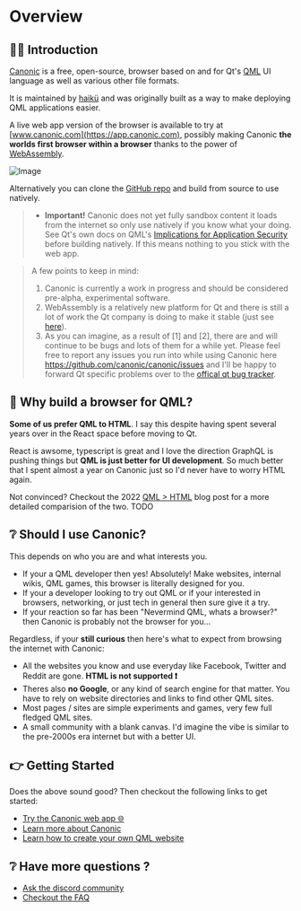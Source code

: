 # Overview
## 👋🏼 Introduction
[Canonic](https://www.canonic.com) is a free, open-source, browser based on and for Qt's [QML](https://doc.qt.io/qt-6/qmlapplications.html) UI language as well as various other file formats.

It is maintained by [haikü](https://www.deviantart.com/haikuo) and was originally built as a way to make deploying QML applications easier.

A live web app version of the browser is available to try at [www.canonic.com](https://app.canonic.com), possibly making Canonic **the worlds first browser within a browser** thanks to the power of [WebAssembly](https://webassembly.org/).


![Image](https://raw.githubusercontent.com/canonic/canonic/main/assets/images/canonic_themes_screenshot.png)

Alternatively you can clone the [GitHub repo](https://github.com/canonic/canonic) and build from source to use natively. 

> - **Important!**  Canonic does not yet fully sandbox content it loads from the internet so only use natively if you know what your doing. See Qt's own docs on QML's [Implications for Application Security](https://doc.qt.io/qt-6/qtqml-documents-networktransparency.html#implications-for-application-security) before building natively. If this means nothing to you stick with the web app.

> A few points to keep in mind:
> 
> 1. Canonic is currently a work in progress and should be considered pre-alpha, experimental software.
> 2. WebAssembly is a relatively new platform for Qt and there is still a lot of work the Qt company is doing to make it stable (just see [here](https://bugreports.qt.io/secure/RapidBoard.jspa?rapidView=258)).
> 3. As you can imagine, as a result of [1] and [2], there are and will continue to be bugs and lots of them for a while yet. Please feel free to report any issues you run into while using Canonic here https://github.com/canonic/canonic/issues and I'll be happy to forward Qt specific problems over to the [offical qt bug tracker](https://bugreports.qt.io).


## 🎯 Why build a browser for QML?

**Some of us prefer QML to HTML**. I say this despite having spent several years over in the React space before moving to Qt. 

React is awsome, typescript is great and I love the direction GraphQL is pushing things but **QML is just better for UI development**. So much better that I spent almost a year on Canonic just so I'd never have to worry HTML again.

Not convinced? Checkout the 2022 [QML > HTML](/qml-greater-than-html) blog post for a more detailed comparision of the two. TODO


## ❔ Should I use Canonic?

This depends on who you are and what interests you.

- If your a QML developer then yes! Absolutely! Make websites, internal wikis, QML games, this browser is literally designed for you.
- If your a developer looking to try out QML or if your interested in browsers, networking, or just tech in general then sure give it a try.
- If your reaction so far has been "Nevermind QML, whats a browser?" then Canonic is probably not the browser for you...

Regardless, if your **still curious** then here's what to expect from browsing the internet with Canonic:

- All the websites you know and use everyday like Facebook, Twitter and Reddit are gone. **HTML is not supported ❗**
- Theres also **no Google**, or any kind of search engine for that matter. You have to rely on website directories and links to find other QML sites.
- Most pages / sites are simple experiments and games, very few full fledged QML sites.
- A small community with a blank canvas. I'd imagine the vibe is similar to the pre-2000s era internet but with a better UI.


## 👉 Getting Started

Does the above sound good? Then checkout the following links to get started:

- [Try the Canonic web app 🌐](https://app.canonic.com)
- [Learn more about Canonic](/features)
- [Learn how to create your own QML website](/getting-started-with-qml)

## ❔ Have more questions ?
- [Ask the discord community](https://discord.com/invite/YcsEwdaNbR)
- [Checkout the FAQ](/faq)